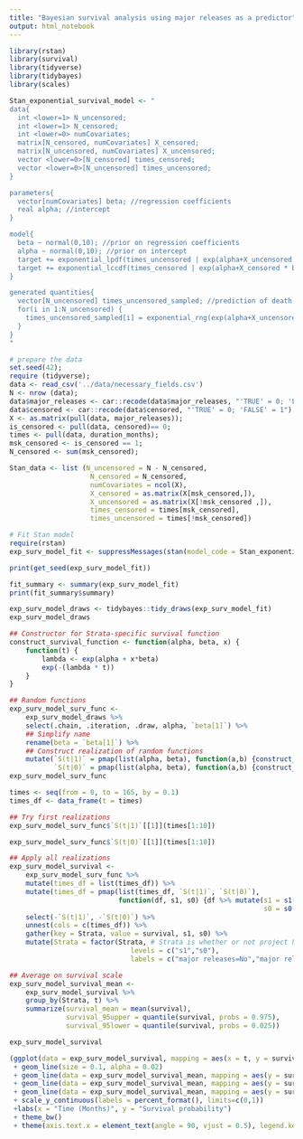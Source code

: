 ```yaml
---
title: "Bayesian survival analysis using major releases as a predictor"
output: html_notebook
---
```

```r
library(rstan)
library(survival)
library(tidyverse)
library(tidybayes)
library(scales)
```
 

```r
Stan_exponential_survival_model <- "
data{
  int <lower=1> N_uncensored;
  int <lower=1> N_censored;
  int <lower=0> numCovariates;
  matrix[N_censored, numCovariates] X_censored;
  matrix[N_uncensored, numCovariates] X_uncensored;
  vector <lower=0>[N_censored] times_censored;
  vector <lower=0>[N_uncensored] times_uncensored;
}

parameters{
  vector[numCovariates] beta; //regression coefficients
  real alpha; //intercept
}

model{
  beta ~ normal(0,10); //prior on regression coefficients
  alpha ~ normal(0,10); //prior on intercept
  target += exponential_lpdf(times_uncensored | exp(alpha+X_uncensored * beta)); //log-likelihood part for uncensored times
  target += exponential_lccdf(times_censored | exp(alpha+X_censored * beta)); //log-likelihood for censored times
}

generated quantities{
  vector[N_uncensored] times_uncensored_sampled; //prediction of death
  for(i in 1:N_uncensored) {
    times_uncensored_sampled[i] = exponential_rng(exp(alpha+X_uncensored[i,]* beta));
  }
}
"
```

```r
# prepare the data
set.seed(42); 
require (tidyverse);
data <- read_csv('../data/necessary_fields.csv')
N <- nrow (data);
data$major_releases <- car::recode(data$major_releases, "'TRUE' = 0; 'FALSE' = 1")
data$censored <- car::recode(data$censored, "'TRUE' = 0; 'FALSE' = 1")
X <- as.matrix(pull(data, major_releases)); 
is_censored <- pull(data, censored)== 0; 
times <- pull(data, duration_months); 
msk_censored <- is_censored == 1; 
N_censored <- sum(msk_censored);
```

```r
Stan_data <- list (N_uncensored = N - N_censored, 
                    N_censored = N_censored,
                    numCovariates = ncol(X), 
                    X_censored = as.matrix(X[msk_censored,]),
                    X_uncensored = as.matrix(X[!msk_censored ,]), 
                    times_censored = times[msk_censored],
                    times_uncensored = times[!msk_censored])
```

```r
# Fit Stan model
require(rstan)
exp_surv_model_fit <- suppressMessages(stan(model_code = Stan_exponential_survival_model, data = Stan_data))
```

```r
print(get_seed(exp_surv_model_fit))
```

```r
fit_summary <- summary(exp_surv_model_fit)
print(fit_summary$summary)
```

```r
exp_surv_model_draws <- tidybayes::tidy_draws(exp_surv_model_fit)
exp_surv_model_draws
```
 
```r
## Constructor for Strata-specific survival function
construct_survival_function <- function(alpha, beta, x) {
    function(t) {
        lambda <- exp(alpha + x*beta)
        exp(-(lambda * t))
    }
}

## Random functions
exp_surv_model_surv_func <-
    exp_surv_model_draws %>%
    select(.chain, .iteration, .draw, alpha, `beta[1]`) %>%
    ## Simplify name
    rename(beta = `beta[1]`) %>%
    ## Construct realization of random functions
    mutate(`S(t|1)` = pmap(list(alpha, beta), function(a,b) {construct_survival_function(a,b,1)}),
           `S(t|0)` = pmap(list(alpha, beta), function(a,b) {construct_survival_function(a,b,0)}))
exp_surv_model_surv_func
```

```r
times <- seq(from = 0, to = 165, by = 0.1)
times_df <- data_frame(t = times)

## Try first realizations
exp_surv_model_surv_func$`S(t|1)`[[1]](times[1:10])
```

```r
exp_surv_model_surv_func$`S(t|0)`[[1]](times[1:10])
```
```r
## Apply all realizations
exp_surv_model_survival <-
    exp_surv_model_surv_func %>%
    mutate(times_df = list(times_df)) %>%
    mutate(times_df = pmap(list(times_df, `S(t|1)`, `S(t|0)`),
                           function(df, s1, s0) {df %>% mutate(s1 = s1(t),
                                                               s0 = s0(t))})) %>%
    select(-`S(t|1)`, -`S(t|0)`) %>%
    unnest(cols = c(times_df)) %>%
    gather(key = Strata, value = survival, s1, s0) %>%
    mutate(Strata = factor(Strata, # Strata is whether or not project has major releases
                              levels = c("s1","s0"),
                              labels = c("major releases=No","major releases=Yes")))

## Average on survival scale
exp_surv_model_survival_mean <-
    exp_surv_model_survival %>%
    group_by(Strata, t) %>%
    summarize(survival_mean = mean(survival),
              survival_95upper = quantile(survival, probs = 0.975),
              survival_95lower = quantile(survival, probs = 0.025))

exp_surv_model_survival
```

```r
(ggplot(data = exp_surv_model_survival, mapping = aes(x = t, y = survival, color = Strata, group = interaction(.chain,.draw,Strata))) 
 + geom_line(size = 0.1, alpha = 0.02) 
 + geom_line(data = exp_surv_model_survival_mean, mapping = aes(y = survival_mean, group = Strata)) 
 + geom_line(data = exp_surv_model_survival_mean, mapping = aes(y = survival_95upper, group = Strata), linetype = "dotted") 
 + geom_line(data = exp_surv_model_survival_mean, mapping = aes(y = survival_95lower, group = Strata), linetype = "dotted")
 + scale_y_continuous(labels = percent_format(), limits=c(0,1))
 +labs(x = "Time (Months)", y = "Survival probability")
 + theme_bw()
 + theme(axis.text.x = element_text(angle = 90, vjust = 0.5), legend.key = element_blank(), legend.position = 'top', plot.title = element_text(hjust = 0.5), strip.background = element_blank()))
```

